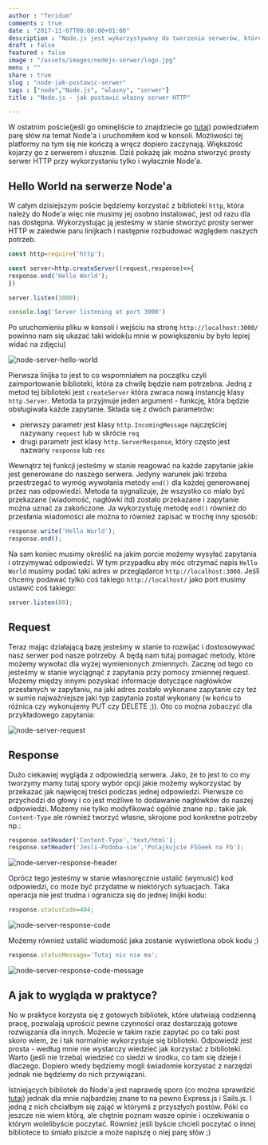 ```yaml
---
author : "feridum"
comments : true
date : "2017-11-07T08:00:00+01:00"
description : "Node.js jest wykorzystywany do tworzenia serwerów, które mają odpowiadać na zapytania użytkownika. Nie jest to trudne i możemy sami w parę minut taki stworzyć"
draft : false
featured : false
image : "/assets/images/nodejs-serwer/logo.jpg"
menu : ""
share : true
slug : "node-jak-postawic-serwer"
tags : ["node","Node.js", "wlasny", "serwer"]
title : "Node.js - jak postawić własny serwer HTTP"

---
```


W ostatnim poście(jeśli go ominęliście to znajdziecie go [tutaj](https://fsgeek.pl/post/nodejs-pierwsze-kroki/)) powiedziałem parę słów na temat Node'a i uruchomiłem kod w konsoli. Możliwości tej platformy na tym się nie kończą a wręcz dopiero zaczynają. Większość kojarzy go z serwerem i słusznie. Dziś pokażę jak można stworzyć prosty serwer HTTP przy wykorzystaniu tylko i wyłacznie Node'a.

## Hello World na serwerze Node'a

W całym dzisiejszym poście będziemy korzystać z biblioteki `http`, która należy do Node'a więc nie musimy jej osobno instalować, jest od razu dla nas dostępna. Wykorzystując ją jesteśmy w stanie stworzyć prosty serwer HTTP w zaledwie paru linijkach i następnie rozbudować względem naszych potrzeb.

```javascript
const http=require('http');

const server=http.createServer((request,response)=>{
response.end('Hello World');
})

server.listen(3000);

console.log('Server listening at port 3000')

```

Po uruchomieniu pliku w konsoli i wejściu na stronę `http://localhost:3000/` powinno nam się ukazać taki widok(u mnie w powiększeniu by było lepiej widać na zdjęciu)

![node-server-hello-world](/assets/images/nodejs-serwer/hello-world.png)

Pierwsza linijka to jest to co wspomniałem na początku czyli zaimportowanie biblioteki, która za chwilę będzie nam potrzebna. Jedną z metod tej biblioteki jest `createServer` która zwraca nową instancję klasy `http.Server`. Metoda ta przyjmuje jeden argument - funkcję, która będzie obsługiwała każde zapytanie. Składa się z dwóch parametrów: 

- pierwszy parametr jest klasy `http.IncomingMessage` najczęściej nazywany `request` lub  w skrócie `req`
- drugi parametr jest klasy `http.ServerResponse`, który często jest nazwany `response` lub `res`

Wewnątrz tej funkcji jesteśmy w stanie reagować na każde zapytanie jakie jest generowane do naszego serwera. Jedyny warunek jaki trzeba przestrzegać to wymóg wywołania metody `end()` dla każdej generowanej przez nas odpowiedzi. Metoda ta sygnalizuje, że wszystko co miało być przekazane (wiadomość, nagłówki itd) zostało przekazane i zapytanie można uznać za zakończone. Ja wykorzystuję metodę `end()` również do przesłania wiadomości ale można to również zapisać w trochę inny sposób:

```javascript
response.write('Hello World');
response.end();
```

Na sam koniec musimy określić na jakim porcie możemy wysyłać zapytania i otrzymywać odpowiedzi. W tym przypadku aby móc otrzymać napis `Hello World` musimy podać taki adres w przeglądarce `http://localhost:3000`. Jeśli chcemy podawać tylko coś takiego `http://localhost/` jako port musimy ustawić coś takiego:

```javascript
server.listen(80);
```

## Request

Teraz mając działającą bazę jesteśmy w stanie to rozwijać i dostosowywać nasz serwer pod nasze potrzeby. A będą nam tutaj pomagać metody, które możemy wywołać dla wyżej wymienionych zmiennych. Zacznę od tego co jesteśmy w stanie wyciągnąć z zapytania przy pomocy zmiennej request. Możemy między innymi pozyskać informacje dotyczące nagłówków przesłanych w zapytaniu, na jaki adres zostało wykonane zapytanie czy też w sumie najważniejsze jaki typ zapytania został wykonany (w końcu to różnica czy wykonujemy PUT czy DELETE ;)).  Oto co można zobaczyć dla przykładowego zapytania:

![node-server-request](/assets/images/nodejs-serwer/request.png)

## Response

Dużo ciekawiej wygląda z odpowiedzią serwera. Jako, że to jest to co my tworzymy mamy tutaj spory wybór opcji jakie możemy wykorzystać by przekazać jak najwięcej treści podczas jednej odpowiedzi. Pierwsze co przychodzi do głowy i co jest możliwe to dodawanie nagłówków do naszej odpowiedzi. Możemy nie tylko modyfikować ogólnie znane np.: takie jak `Content-Type` ale również tworzyć własne, skrojone pod konkretne potrzeby np.:

```javascript
response.setHeader('Content-Type','text/html');
response.setHeader('Jesli-Podoba-sie','Polajkujcie FSGeek na Fb');
```
![node-server-response-header](/assets/images/nodejs-serwer/response-header.png)

Oprócz tego jesteśmy w stanie własnoręcznie ustalić (wymusić) kod odpowiedzi, co może być przydatne w niektórych sytuacjach. Taka operacja nie jest trudna i ogranicza się do jednej linijki kodu: 

```javascript
response.statusCode=404;
```
![node-server-response-code](/assets/images/nodejs-serwer/response-code.png)

Możemy również ustalić wiadomość jaka zostanie wyświetlona obok kodu ;) 

```javascript
response.statusMessage='Tutaj nic nie ma';
```
![node-server-response-code-message](/assets/images/nodejs-serwer/response-code-message.png)


## A jak to wygląda w praktyce?

No w praktyce korzysta się z gotowych bibliotek, które ułatwiają codzienną pracę, pozwalają uprościć pewne czynności oraz dostarczają gotowe rozwiązania dla innych. Możecie w takim razie zapytać po co taki post skoro wiem, że i tak normalnie wykorzystuje się biblioteki. Odpowiedź jest prosta - według mnie nie wystarczy wiedzieć jak korzystać z biblioteki. Warto (jeśli nie trzeba) wiedzieć co siedzi w środku, co tam się dzieje i dlaczego. Dopiero wtedy będziemy mogli świadomie korzystać z narzędzi jednak nie będziemy do nich przywiązani.

Istniejących bibliotek do Node'a jest naprawdę sporo (co można sprawdzić [tutaj](http://nodeframework.com/)) jednak dla mnie najbardziej znane to na pewno Express.js i Sails.js. I jedną z nich chciałbym się zająć w którymś z przyszłych postów. Póki co jeszcze nie wiem którą, ale chętnie poznam wasze  opinie i oczekiwania o którym wolelibyście poczytać. Również jeśli byście chcieli poczytać o innej bibliotece to śmiało piszcie a może napiszę o niej parę słów ;) 
